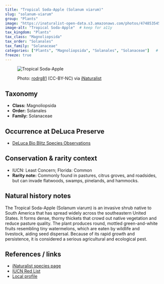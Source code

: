 ```yaml
---
title: "Tropical Soda-Apple (Solanum viarum)"
slug: "solanum-viarum"
group: "Plants"
image: "https://inaturalist-open-data.s3.amazonaws.com/photos/474853545/medium.jpg"       # keep for thumbnails
image-alt: "Tropical Soda-Apple"  # keep for a11y
tax_kingdom: "Plants"
tax_class: "Magnoliopsida"
tax_order: "Solanales"
tax_family: "Solanaceae"
categories: ["Plants", "Magnoliopsida", "Solanales", "Solanaceae"]   # these drive the chips + filtering
freeze: true
---
```


<figure class="species-figure">

<img src="https://inaturalist-open-data.s3.amazonaws.com/photos/474853545/medium.jpg" alt="Tropical Soda-Apple" class="species-photo"/>

<figcaption class="photo-credit">

Photo: <a href="https://www.inaturalist.org/people/rodrg81">rodrg81</a> (CC-BY-NC) via <a href="https://www.inaturalist.org/observations/264423096">iNaturalist</a>

</figcaption>

</figure>

## Taxonomy

-   **Class:** Magnoliopsida
-   **Order:** Solanales
-   **Family:** Solanaceae

## Occurrence at DeLuca Preserve

-   [DeLuca Bio Blitz Species Observations](https://www.inaturalist.org/observations?project_id=191727&subview=table&taxon_id=169088)

## Conservation & rarity context

-   IUCN: Least Concern; Florida: Common
-   **Rarity note:**  Commonly found in pastures, citrus groves, and roadsides, but can invade flatwoods, swamps, pinelands, and hammocks.

## Natural history notes

The Tropical Soda-Apple (Solanum viarum) is an invasive shrub native to South America that has spread widely across the southeastern United States. It forms dense, thorny thickets that crowd out native vegetation and reduce pasture quality. The plant produces round, mottled green-and-white fruits resembling tiny watermelons, which are eaten by wildlife and livestock, aiding seed dispersal. Because of its rapid growth and persistence, it is considered a serious agricultural and ecological pest.

## References / links

-   [iNaturalist species page](https://www.inaturalist.org/taxa/169088-Solanum-viarum)
-   [IUCN Red List](https://www.iucnredlist.org/species/101534565/101534580) 
-   [Local profile](https://www.fdacs.gov/Agriculture-Industry/Pests-and-Diseases/Plant-Pests-and-Diseases/Noxious-Weeds/Solanum-viarum)
